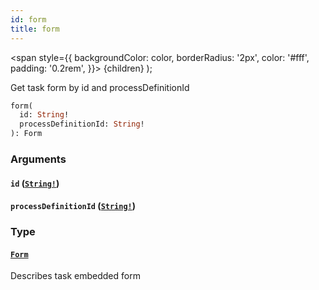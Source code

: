 ```yaml
---
id: form
title: form
---
```


<span
style={{
      backgroundColor: color,
      borderRadius: '2px',
      color: '#fff',
      padding: '0.2rem',
    }}>
{children}
</span>
);

Get task form by id and processDefinitionId

```graphql
form(
  id: String!
  processDefinitionId: String!
): Form

```

### Arguments

#### `id` ([`String!`](/reference/tasklist-api/scalars/string.mdx))

#### `processDefinitionId` ([`String!`](/reference/tasklist-api/scalars/string.mdx))

### Type

#### [`Form`](/reference/tasklist-api/objects/form.mdx)

Describes task embedded form

